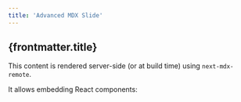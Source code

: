 ```yaml
---
title: 'Advanced MDX Slide'
---
```


<section data-background-color="aquamarine">

# {frontmatter.title}

This content is rendered server-side (or at build time) using `next-mdx-remote`.

It allows embedding React components:

<SimpleComponent message="Hello from MDX!" />

</section>

